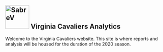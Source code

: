 <br>  


## <img width="75" alt="SabreV " src="pictures/UVA.png"> **Virginia Cavaliers Analytics** 

Welcome to the Virginia Cavaliers website. This site is where reports and analysis will be housed for the duration of the 2020 season. 
<br>
 